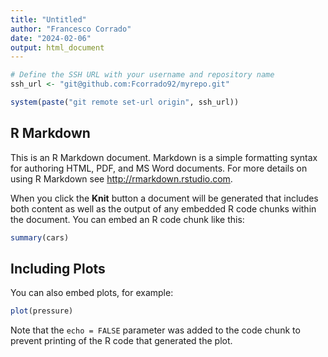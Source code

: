 ```yaml
---
title: "Untitled"
author: "Francesco Corrado"
date: "2024-02-06"
output: html_document
---
```


```r
# Define the SSH URL with your username and repository name
ssh_url <- "git@github.com:Fcorrado92/myrepo.git"

system(paste("git remote set-url origin", ssh_url))

```

## R Markdown

This is an R Markdown document. Markdown is a simple formatting syntax for authoring HTML, PDF, and MS Word documents. For more details on using R Markdown see <http://rmarkdown.rstudio.com>.

When you click the **Knit** button a document will be generated that includes both content as well as the output of any embedded R code chunks within the document. You can embed an R code chunk like this:

```r
summary(cars)
```

## Including Plots

You can also embed plots, for example:

```r
plot(pressure)
```

Note that the `echo = FALSE` parameter was added to the code chunk to prevent printing of the R code that generated the plot.
